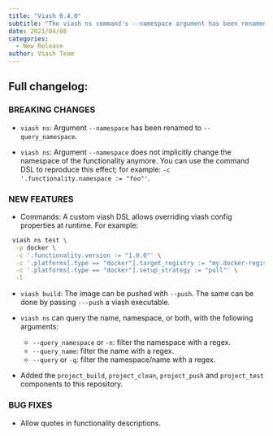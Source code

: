 ```yaml
---
title: "Viash 0.4.0"
subtitle: "The viash ns command's --namespace argument has been renamed to --query_namespace, introduction of custom DSL for overriding config properties at runtime, ..."
date: 2021/04/08
categories:
  - New Release
author: Viash Team
---
```


## Full changelog:

### BREAKING CHANGES

* `viash ns`: Argument `--namespace` has been renamed to `--query_namespace`.

* `viash ns`: Argument `--namespace` does not implicitly change the namespace of the functionality anymore.
  You can use the command DSL to reproduce this effect; for example: `-c '.functionality.namespace := "foo"'`.

### NEW FEATURES

* Commands: A custom viash DSL allows overriding viash config properties at runtime. For example:

```bash
 viash ns test \
  -p docker \
  -c '.functionality.version := "1.0.0"' \
  -c '.platforms[.type == "docker"].target_registry := "my.docker-registry.com"' \
  -c '.platforms[.type == "docker"].setup_strategy := "pull"' \
  -l
```

* `viash build`: The image can be pushed with `--push`. The same can be done by passing `---push`
  a viash executable.

* `viash ns` can query the name, namespace, or both, with the following arguments:
  - `--query_namespace` or `-n`: filter the namespace with a regex.
  - `--query_name`: filter the name with a regex.
  - `--query` or `-q`: filter the namespace/name with a regex.

* Added the `project_build`, `project_clean`, `project_push` and `project_test` components to this repository.

### BUG FIXES

* Allow quotes in functionality descriptions.
